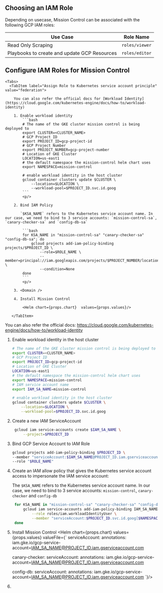 
## Choosing an IAM Role

Depending on usecase, Mission Control can be associated with the following GCP IAM roles:

| Use Case                                     | Role Name      |
| -------------------------------------------- | ---------------|
| Read Only Scraping                           | `roles/viewer` |
| Playbooks to create and update GCP Resources | `roles/editor` |

## Configure IAM Roles for Mission Control

<Tabs>
  <TabItem label="Workload Identity" value="Workload Identity">

    <Tabs>
      <TabItem label="Assign Role to Kubernetes service account principle" value="federation">

        You can also refer the official docs for [Workload Identity](https://cloud.google.com/kubernetes-engine/docs/how-to/workload-identity)

        1. Enable workload identity
            ```bash
            # The name of the GKE cluster mission control is being deployed to
            export CLUSTER=<CLUSTER_NAME>
            # GCP Project ID
            export PROJECT_ID=gcp-project-id
            # GCP Project Number
            export PROJECT_NUMBER=gcp-project-number
            # Location of GKE Cluster
            LOCATION=us-east1
            # the default namespace the mission-control helm chart uses
            export NAMESPACE=mission-control

            # enable workload identity in the host cluster
            gcloud container clusters update $CLUSTER \
                --location=$LOCATION \
                --workload-pool=$PROJECT_ID.svc.id.goog
            ```
            <p/>

        2. Bind IAM Policy

           `$KSA_NAME` refers to the Kubernetes service account name. In our case, we need to bind to 3 service accounts: `mission-control-sa`, `canary-checker-sa` and `config-db-sa`

            ```bash
            for KSA_NAME in "mission-control-sa" "canary-checker-sa" "config-db-sa"; do
                gcloud projects add-iam-policy-binding projects/$PROJECT_ID \
                    --role=$ROLE_NAME \
                    --member=principal://iam.googleapis.com/projects/$PROJECT_NUMBER/locations/global/workloadIdentityPools/$PROJECT_ID.svc.id.goog/subject/ns/$NAMESPACE/sa/$KSA_NAME \
                    --condition=None
            done
            ```
            <p/>

        3. <Domain />

        4. Install Mission Control

            <Helm chart={props.chart}  values={props.values}/>

       </TabItem>


<TabItem label="Allow Kubernetes service account to impersonate GCP service account" value="impersonate">

You can also refer the official docs: https://cloud.google.com/kubernetes-engine/docs/how-to/workload-identity
1. Enable workload identity in the host cluster
    ```bash
    # The name of the GKE cluster mission control is being deployed to
    export CLUSTER=<CLUSTER_NAME>
    # GCP Project ID
    export PROJECT_ID=gcp-project-id
    # Location of GKE Cluster
    LOCATION=us-east1
    # the default namespace the mission-control helm chart uses
    export NAMESPACE=mission-control
    # IAM service account name
    export IAM_SA_NAME=mission-control

    # enable workload identity in the host cluster
    gcloud container clusters update $CLUSTER \
        --location=$LOCATION \
        --workload-pool=$PROJECT_ID.svc.id.goog
    ```
    <p/>

2. Create a new IAM ServiceAccount

   ```bash
    gcloud iam service-accounts create $IAM_SA_NAME \
        --project=$PROJECT_ID
   ```
	 <p/>

3. Bind GCP Service Account to IAM Role

    ```bash
    gcloud projects add-iam-policy-binding $PROJECT_ID \
    --member "serviceAccount:$IAM_SA_NAME@PROJECT_ID.iam.gserviceaccount.com" \
    --role "$ROLE_NAME"
    ```
4. Create an IAM allow policy that gives the Kubernetes service account access to impersonate the IAM service account:

   The `$KSA_NAME` refers to the Kubernetes service account name. In our case, we need to bind to 3 service accounts: `mission-control`, `canary-checker` and `config-db`

   ```bash
    for KSA_NAME in "mission-control-sa" "canary-checker-sa" "config-db-sa"; do
        gcloud iam service-accounts add-iam-policy-binding IAM_SA_NAME@PROJECT_ID.iam.gserviceaccount.com \
            --role roles/iam.workloadIdentityUser \
            --member "serviceAccount:$PROJECT_ID.svc.id.goog[$NAMESPACE/$KSA_NAME]"
    done
   ```

5. Install Mission Control
    <Helm chart={props.chart} values={props.values} valueFile={`
    serviceAccount:
      annotations:
        iam.gke.io/gcp-service-account=IAM_SA_NAME@PROJECT_ID.iam.gserviceaccount.com

    canary-checker:
      serviceAccount:
        annotations:
          iam.gke.io/gcp-service-account=IAM_SA_NAME@PROJECT_ID.iam.gserviceaccount.com

    config-db:
      serviceAccount:
        annotations:
          iam.gke.io/gcp-service-account=IAM_SA_NAME@PROJECT_ID.iam.gserviceaccount.com
    `}/>


6. <Domain/>
</TabItem>
</Tabs>


</TabItem>
</Tabs>
